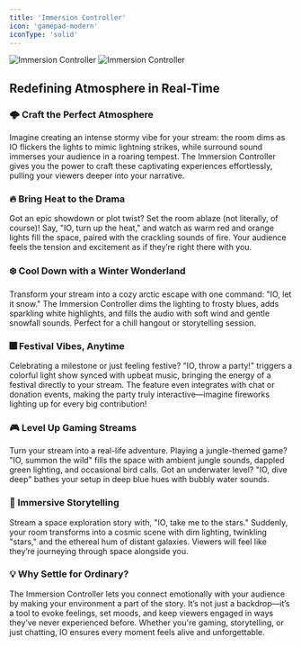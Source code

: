 ```yaml
---
title: 'Immersion Controller'
icon: 'gamepad-modern'
iconType: 'solid'
---
```


<img
  className="block dark:hidden"
  src="/images/features/immersion_controller_dark.png"
  alt="Immersion Controller"
/>
<img
  className="hidden dark:block"
  src="/images/features/immersion_controller_dark.png"
  alt="Immersion Controller"
/>

## Redefining Atmosphere in Real-Time

### 🌩️ Craft the Perfect Atmosphere

Imagine creating an intense stormy vibe for your stream: the room dims as IO flickers the lights to mimic lightning strikes, while surround sound immerses your audience in a roaring tempest. The Immersion Controller gives you the power to craft these captivating experiences effortlessly, pulling your viewers deeper into your narrative.

### 🔥 Bring Heat to the Drama

Got an epic showdown or plot twist? Set the room ablaze (not literally, of course)! Say, "IO, turn up the heat," and watch as warm red and orange lights fill the space, paired with the crackling sounds of fire. Your audience feels the tension and excitement as if they’re right there with you.

### ❄️ Cool Down with a Winter Wonderland

Transform your stream into a cozy arctic escape with one command: "IO, let it snow." The Immersion Controller dims the lighting to frosty blues, adds sparkling white highlights, and fills the audio with soft wind and gentle snowfall sounds. Perfect for a chill hangout or storytelling session.

### 🎆 Festival Vibes, Anytime

Celebrating a milestone or just feeling festive? "IO, throw a party!" triggers a colorful light show synced with upbeat music, bringing the energy of a festival directly to your stream. The feature even integrates with chat or donation events, making the party truly interactive—imagine fireworks lighting up for every big contribution!

### 🎮 Level Up Gaming Streams
Turn your stream into a real-life adventure. Playing a jungle-themed game? "IO, summon the wild" fills the space with ambient jungle sounds, dappled green lighting, and occasional bird calls. Got an underwater level? "IO, dive deep" bathes your setup in deep blue hues with bubbly water sounds.

### 🌌 Immersive Storytelling

Stream a space exploration story with, "IO, take me to the stars." Suddenly, your room transforms into a cosmic scene with dim lighting, twinkling "stars," and the ethereal hum of distant galaxies. Viewers will feel like they’re journeying through space alongside you.

### 💡 Why Settle for Ordinary?

The Immersion Controller lets you connect emotionally with your audience by making your environment a part of the story. It’s not just a backdrop—it’s a tool to evoke feelings, set moods, and keep viewers engaged in ways they’ve never experienced before. Whether you're gaming, storytelling, or just chatting, IO ensures every moment feels alive and unforgettable.
